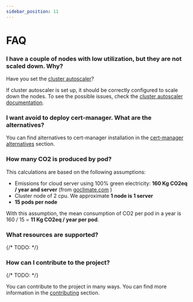 ```yaml
---
sidebar_position: 11
---
```


# FAQ

### I have a couple of nodes with low utilization, but they are not scaled down. Why?

Have you set the [cluster autoscaler](https://github.com/kubernetes/autoscaler/tree/master/cluster-autoscaler)?

If cluster autoscaler is set up, it should be correctly configured to scale down the nodes.
To see the possible issues, check the [cluster autoscaler documentation](https://github.com/kubernetes/autoscaler/blob/master/cluster-autoscaler/FAQ.md#i-have-a-couple-of-nodes-with-low-utilization-but-they-are-not-scaled-down-why).

### I want avoid to deploy cert-manager. What are the alternatives?

You can find alternatives to cert-manager installation in the [cert-manager alternatives](/docs/advanced/webhook-cert-management#without-cert-manager) section.

### How many CO2 is produced by pod?

This calculations are based on the following assumptions:

- Emissions for cloud server using 100% green electricity: **160 Kg CO2eq / year and server** (from [goclimate.com](https://www.goclimate.com/blog/the-carbon-footprint-of-servers/#:~:text=Cloud%20server%20using%20100%%20green%20electricity:%20160%20kg%20CO2e%20/%20year%20and%20server)
)
- Cluster node of 2 cpu. We approximate **1 node is 1 server**
- **15 pods per node**

With this assumption, the mean consumption of CO2 per pod in a year is 160 / 15 = **11 Kg CO2eq / year per pod**.


<ConsumptionCalculator />

### What resources are supported?

{/* TODO: */}

### How can I contribute to the project?

{/* TODO: */}

You can contribute to the project in many ways. You can find more information in the [contributing](/docs/contributing) section.
